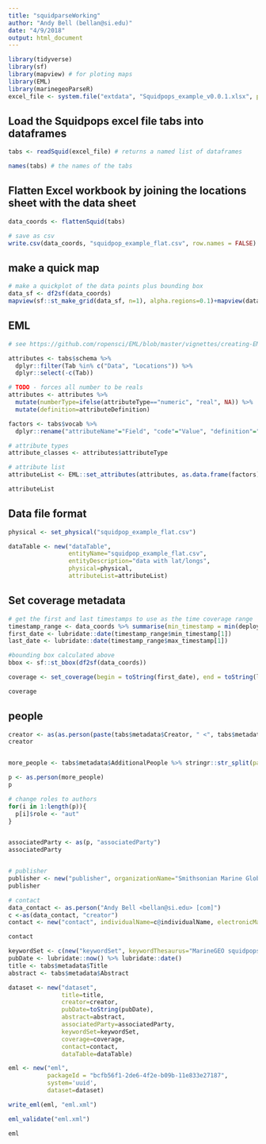 ```yaml
---
title: "squidparseWorking"
author: "Andy Bell (bellan@si.edu)"
date: "4/9/2018"
output: html_document
---
```


```r
library(tidyverse)
library(sf)
library(mapview) # for ploting maps
library(EML)
library(marinegeoParseR)
excel_file <- system.file("extdata", "Squidpops_example_v0.0.1.xlsx", package="marinegeoParseR")
```

## Load the Squidpops excel file tabs into dataframes

```r
tabs <- readSquid(excel_file) # returns a named list of dataframes

names(tabs) # the names of the tabs
```

## Flatten Excel workbook by joining the locations sheet with the data sheet

```r
data_coords <- flattenSquid(tabs)

# save as csv
write.csv(data_coords, "squidpop_example_flat.csv", row.names = FALSE)
```

## make a quick map

```r
# make a quickplot of the data points plus bounding box
data_sf <- df2sf(data_coords)
mapview(sf::st_make_grid(data_sf, n=1), alpha.regions=0.1)+mapview(data_sf)
```



## EML

```r
# see https://github.com/ropensci/EML/blob/master/vignettes/creating-EML.Rmd

attributes <- tabs$schema %>%
  dplyr::filter(Tab %in% c("Data", "Locations")) %>% 
  dplyr::select(-c(Tab))

# TODO - forces all number to be reals
attributes <- attributes %>% 
  mutate(numberType=ifelse(attributeType=="numeric", "real", NA)) %>%
  mutate(definition=attributeDefinition)

factors <- tabs$vocab %>% 
  dplyr::rename("attributeName"="Field", "code"="Value", "definition"="Definition")
```


```r

# attribute types
attribute_classes <- attributes$attributeType

# attribute list 
attributeList <- EML::set_attributes(attributes, as.data.frame(factors), col_classes = attribute_classes)

attributeList

```
## Data file format

```r
physical <- set_physical("squidpop_example_flat.csv")

dataTable <- new("dataTable", 
                 entityName="squidpop_example_flat.csv", 
                 entityDescription="data with lat/longs",
                 physical=physical, 
                 attributeList=attributeList)
```
          
## Set coverage metadata
```r
# get the first and last timestamps to use as the time coverage range
timestamp_range <- data_coords %>% summarise(min_timestamp = min(deploymentTimestamp), max_timestamp = max(checkTimestamp))
first_date <- lubridate::date(timestamp_range$min_timestamp[1])
last_date <- lubridate::date(timestamp_range$max_timestamp[1])

#bounding box calculated above
bbox <- sf::st_bbox(df2sf(data_coords))

coverage <- set_coverage(begin = toString(first_date), end = toString(last_date), geographicDescription = "test description", west=bbox["xmax"], east=bbox["xmin"], north=bbox["ymax"], south=bbox["ymin"])

coverage
```


## people
```r


creator <- as(as.person(paste(tabs$metadata$Creator, " <", tabs$metadata$CreatorContact, "> ", "[cre]", sep="")), "creator")
creator


more_people <- tabs$metadata$AdditionalPeople %>% stringr::str_split(pattern="\\|", simplify = TRUE) %>% stringr::str_trim(side = "both")

p <- as.person(more_people)
p

# change roles to authors
for(i in 1:length(p)){
  p[i]$role <- "aut"
}


associatedParty <- as(p, "associatedParty")
associatedParty


# publisher
publisher <- new("publisher", organizationName="Smithsonian Marine Global Earth Observatory")
publisher

# contact
data_contact <- as.person("Andy Bell <bellan@si.edu> [com]")
c <-as(data_contact, "creator")
contact <- new("contact", individualName=c@individualName, electronicMail=c@electronicMailAddress, organization="Smithsonian Marine Global Eath Observatory")

contact
```


```r

keywordSet <- c(new("keywordSet", keywordThesaurus="MarineGEO squidpops", keyword=c("bait", "squidpop", "fish")))
pubDate <- lubridate::now() %>% lubridate::date()
title <- tabs$metadata$Title
abstract <- tabs$metadata$Abstract

```


```r
dataset <- new("dataset",
               title=title,
               creator=creator,
               pubDate=toString(pubDate),
               abstract=abstract,
               associatedParty=associatedParty,
               keywordSet=keywordSet,
               coverage=coverage,
               contact=contact,
               dataTable=dataTable)
```


```r
eml <- new("eml",
           packageId = "bcfb56f1-2de6-4f2e-b09b-11e833e27187",
           system='uuid',
           dataset=dataset)

write_eml(eml, "eml.xml")
```

```r
eml_validate("eml.xml")
```



```r
eml
```

